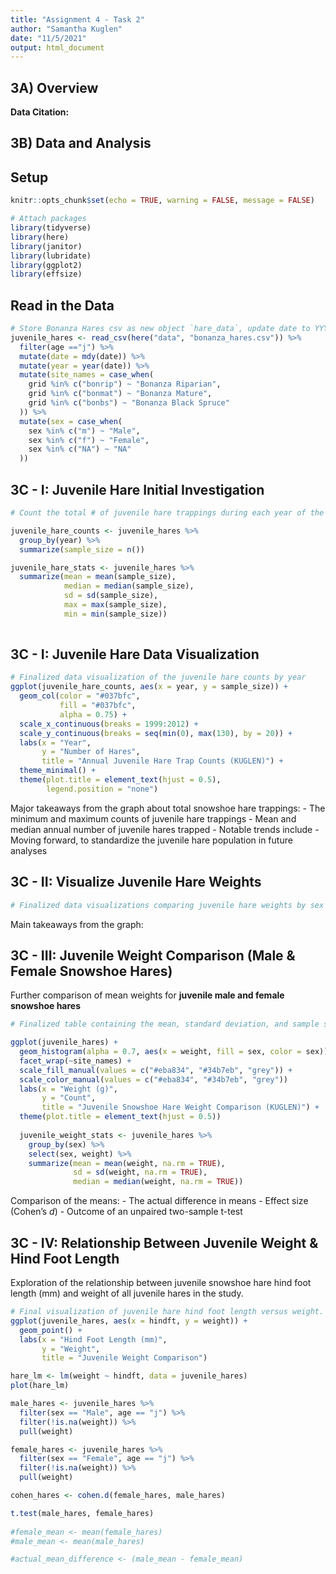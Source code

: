 ```yaml
---
title: "Assignment 4 - Task 2"
author: "Samantha Kuglen"
date: "11/5/2021"
output: html_document
---
```

## 3A) Overview

**Data Citation: **

## 3B) Data and Analysis

## Setup
```r
knitr::opts_chunk$set(echo = TRUE, warning = FALSE, message = FALSE)

# Attach packages
library(tidyverse)
library(here)
library(janitor)
library(lubridate)
library(ggplot2)
library(effsize)
```

## Read in the Data
```r
# Store Bonanza Hares csv as new object `hare_data`, update date to YYYY-MM-DD format, and create new column `year`
juvenile_hares <- read_csv(here("data", "bonanza_hares.csv")) %>% 
  filter(age =="j") %>% 
  mutate(date = mdy(date)) %>% 
  mutate(year = year(date)) %>% 
  mutate(site_names = case_when(
    grid %in% c("bonrip") ~ "Bonanza Riparian",
    grid %in% c("bonmat") ~ "Bonanza Mature",
    grid %in% c("bonbs") ~ "Bonanza Black Spruce" 
  )) %>% 
  mutate(sex = case_when(
    sex %in% c("m") ~ "Male",
    sex %in% c("f") ~ "Female",
    sex %in% c("NA") ~ "NA"
  ))
```

## 3C - I: Juvenile Hare Initial Investigation
```r
# Count the total # of juvenile hare trappings during each year of the study

juvenile_hare_counts <- juvenile_hares %>% 
  group_by(year) %>% 
  summarize(sample_size = n()) 

juvenile_hare_stats <- juvenile_hares %>% 
  summarize(mean = mean(sample_size),
            median = median(sample_size),
            sd = sd(sample_size),
            max = max(sample_size),
            min = min(sample_size)) 
  
```

## 3C - I: Juvenile Hare Data Visualization
```r
# Finalized data visualization of the juvenile hare counts by year
ggplot(juvenile_hare_counts, aes(x = year, y = sample_size)) +
  geom_col(color = "#037bfc", 
           fill = "#037bfc",
           alpha = 0.75) +
  scale_x_continuous(breaks = 1999:2012) + 
  scale_y_continuous(breaks = seq(min(0), max(130), by = 20)) +
  labs(x = "Year",
       y = "Number of Hares",
       title = "Annual Juvenile Hare Trap Counts (KUGLEN)") +
  theme_minimal() +
  theme(plot.title = element_text(hjust = 0.5),
        legend.position = "none")

```
Major takeaways from the graph about total snowshoe hare trappings: 
- The minimum and maximum counts of juvenile hare trappings
- Mean and median annual number of juvenile hares trapped
- Notable trends include
- Moving forward, to standardize the juvenile hare population in future analyses

## 3C - II: Visualize Juvenile Hare Weights
```r
# Finalized data visualizations comparing juvenile hare weights by sex and site (grid) and omitting other variables and including groups where variables are not recorded (`NA`)
```

Main takeaways from the graph: 

## 3C - III: Juvenile Weight Comparison (Male & Female Snowshoe Hares)
Further comparison of mean weights for **juvenile male and female snowshoe hares**
```r
# Finalized table containing the mean, standard deviation, and sample size for male and female juvenile snowshoe hares, with a table caption

ggplot(juvenile_hares) + 
  geom_histogram(alpha = 0.7, aes(x = weight, fill = sex, color = sex)) + 
  facet_wrap(~site_names) +
  scale_fill_manual(values = c("#eba834", "#34b7eb", "grey")) +
  scale_color_manual(values = c("#eba834", "#34b7eb", "grey")) 
  labs(x = "Weight (g)",
       y = "Count",
       title = "Juvenile Snowshoe Hare Weight Comparison (KUGLEN)") +
  theme(plot.title = element_text(hjust = 0.5))
  
  juvenile_weight_stats <- juvenile_hares %>% 
    group_by(sex) %>% 
    select(sex, weight) %>% 
    summarize(mean = mean(weight, na.rm = TRUE),
              sd = sd(weight, na.rm = TRUE),
              median = median(weight, na.rm = TRUE))

```
Comparison of the means: 
- The actual difference in means
- Effect size (Cohen's *d*)
- Outcome of an unpaired two-sample t-test

## 3C - IV: Relationship Between Juvenile Weight & Hind Foot Length
Exploration of the relationship between juvenile snowshoe hare hind foot length (mm) and weight of all juvenile hares in the study.
```r
# Final visualization of juvenile hare hind foot length versus weight.
ggplot(juvenile_hares, aes(x = hindft, y = weight)) + 
  geom_point() + 
  labs(x = "Hind Foot Length (mm)",
       y = "Weight",
       title = "Juvenile Weight Comparison")

```

```r
hare_lm <- lm(weight ~ hindft, data = juvenile_hares)
plot(hare_lm)

male_hares <- juvenile_hares %>% 
  filter(sex == "Male", age == "j") %>% 
  filter(!is.na(weight)) %>% 
  pull(weight)

female_hares <- juvenile_hares %>% 
  filter(sex == "Female", age == "j") %>% 
  filter(!is.na(weight)) %>% 
  pull(weight)

cohen_hares <- cohen.d(female_hares, male_hares)

t.test(male_hares, female_hares)
 
#female_mean <- mean(female_hares)
#male_mean <- mean(male_hares) 

#actual_mean_difference <- (male_mean - female_mean)

```


